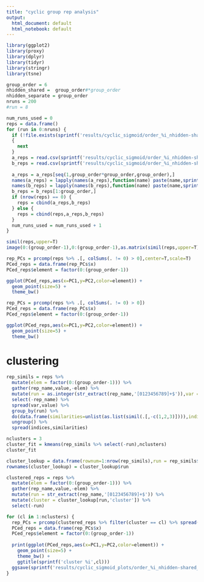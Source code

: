 ```yaml
---
title: "cyclic group rep analysis"
output:
  html_document: default
  html_notebook: default
---
```


```r
library(ggplot2)
library(proxy)
library(dplyr)
library(tidyr)
library(stringr)
library(tsne)
```

```r
group_order = 6
nhidden_shared =  group_order#*group_order
nhidden_separate = group_order
nruns = 200
#run = 8
```


```r
num_runs_used = 0
reps = data.frame()
for (run in 0:nruns) {
  if (!file.exists(sprintf('results/cyclic_sigmoid/order_%i_nhidden-shared_%i-separate_%i_rseed_%i_final_a_reps.csv',group_order,nhidden_shared,nhidden_separate,run))) 
  {
    next
  }
  a_reps = read.csv(sprintf('results/cyclic_sigmoid/order_%i_nhidden-shared_%i-separate_%i_rseed_%i_final_a_reps.csv',group_order,nhidden_shared,nhidden_separate,run),header=F)
  b_reps = read.csv(sprintf('results/cyclic_sigmoid/order_%i_nhidden-shared_%i-separate_%i_rseed_%i_final_b_reps.csv',group_order,nhidden_shared,nhidden_separate,run),header=F)
  
  a_reps = a_reps[seq(1,group_order*group_order,group_order),]
  names(a_reps) = lapply(names(a_reps),function(name) paste(name,sprintf('a_run%i',run),sep=''))
  names(b_reps) = lapply(names(b_reps),function(name) paste(name,sprintf('b_run%i',run),sep=''))
  b_reps = b_reps[1:group_order,]
  if (nrow(reps) == 0) {
    reps = cbind(a_reps,b_reps)
  } else {
    reps = cbind(reps,a_reps,b_reps)
  }
  num_runs_used = num_runs_used + 1
}
```

```r
simil(reps,upper=T)
image(0:(group_order-1),0:(group_order-1),as.matrix(simil(reps,upper=T)))
```

```r
rep_PCs = prcomp(reps %>% .[, colSums(. != 0) > 0],center=T,scale=T)
PCed_reps = data.frame(rep_PCs$x)
PCed_reps$element = factor(0:(group_order-1))

ggplot(PCed_reps,aes(x=PC1,y=PC2,color=element)) +
  geom_point(size=5) +
  theme_bw()
```


```r
rep_PCs = prcomp(reps %>% .[, colSums(. != 0) > 0])
PCed_reps = data.frame(rep_PCs$x)
PCed_reps$element = factor(0:(group_order-1))

ggplot(PCed_reps,aes(x=PC1,y=PC2,color=element)) +
  geom_point(size=5) +
  theme_bw()
```

# clustering

```r
rep_simils = reps %>% 
  mutate(elem = factor(0:(group_order-1))) %>% 
  gather(rep_name,value,-elem) %>%
  mutate(run = as.integer(str_extract(rep_name,'[0123456789]+$')),var = factor(str_extract(rep_name,'^V[0123456789]+[ab]'))) %>%
  select(-rep_name) %>%
  spread(var,value) %>%
  group_by(run) %>%
  do(data.frame(similarities=unlist(as.list(simil(.[,-c(1,2,3)]))),indices=1:((group_order*(group_order-1))/2))) %>% #uhhh #.$V7a,.$V7b, indices=1:21
  ungroup() %>%
  spread(indices,similarities)

```


```r
nclusters = 3
cluster_fit = kmeans(rep_simils %>% select(-run),nclusters)
cluster_fit

cluster_lookup = data.frame(rownum=1:nrow(rep_simils),run = rep_simils$run,cluster=cluster_fit$cluster)
rownames(cluster_lookup) = cluster_lookup$run
```


```r
clustered_reps = reps %>% 
  mutate(elem = factor(0:(group_order-1))) %>% 
  gather(rep_name,value,-elem) %>%
  mutate(run = str_extract(rep_name,'[0123456789]+$')) %>%
  mutate(cluster = cluster_lookup[run,'cluster']) %>%
  select(-run)
```

```r
for (cl in 1:nclusters) {
  rep_PCs = prcomp(clustered_reps %>% filter(cluster == cl) %>% spread(rep_name,value) %>% select(-cluster,-elem))
  PCed_reps = data.frame(rep_PCs$x)
  PCed_reps$element = factor(0:(group_order-1))
  
  print(ggplot(PCed_reps,aes(x=PC1,y=PC2,color=element)) +
    geom_point(size=5) +
    theme_bw() +
    ggtitle(sprintf('cluster %i',cl)))
  ggsave(sprintf('results/cyclic_sigmoid_plots/order_%i_nhidden-shared_%i-separate_%i_numrunsused_%i_nclusters_%i_cluster_%i.png',group_order,nhidden_shared,nhidden_separate,num_runs_used,nclusters,cl))
}
```


